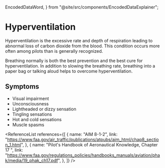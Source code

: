   EncodedDataWord,
} from "@site/src/components/EncodedDataExplainer";

# Hyperventilation

Hyperventilation is the excessive rate and depth of respiration leading to
abnormal loss of carbon dioxide from the blood. This condition occurs more often
among pilots than is generally recognized.

Breathing normally is both the best prevention and the best cure for
hyperventilation. In addition to slowing the breathing rate, breathing into a
paper bag or talking aloud helps to overcome hyperventilation.

## Symptoms

- Visual impairment
- Unconsciousness
- Lightheaded or dizzy sensation
- Tingling sensations
- Hot and cold sensations
- Muscle spasms

<ReferenceList
  references={[
    {
      name: "AIM 8-1-2",
      link: "https://www.faa.gov/air_traffic/publications/atpubs/aim_html/chap8_section_1.html",
    },
    {
      name: "Pilot's Handbook of Aeronautical Knowledge, Chapter 17 ",
      link: "https://www.faa.gov/regulations_policies/handbooks_manuals/aviation/phak/media/19_phak_ch17.pdf",
    },
  ]}
/>
